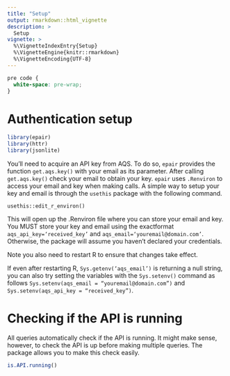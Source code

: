 ```yaml
---
title: "Setup"
output: rmarkdown::html_vignette
description: >
  Setup
vignette: >
  %\VignetteIndexEntry{Setup}
  %\VignetteEngine{knitr::rmarkdown}
  %\VignetteEncoding{UTF-8}
---
```


```css
pre code {
  white-space: pre-wrap;
}
```

# Authentication setup

```r
library(epair)
library(httr)
library(jsonlite)
```

You'll need to acquire an API key from AQS. To do so, `epair` provides the function `get.aqs.key()` with your email as its parameter. After calling `get.aqs.key()` check your email to obtain your key. `epair` uses `.Renviron` to access your email and key when making calls. A simple way to setup your key and email is through the `usethis` package with the following command. 

`usethis::edit_r_environ()` 

This will open up the .Renviron file where you can store your email and key. You MUST store your key and email using the exactformat `aqs_api_key=‘received_key’` and `aqs_email=‘youremail@domain.com’`. Otherwise, the package will assume you haven’t declared your credentials. 

Note you also need to restart R to ensure that changes take effect. 

If even after restarting R, `Sys.getenv(‘aqs_email’)` is returning a null string, you can also try setting the variables with the `Sys.setenv()` command as follows `Sys.setenv(aqs_email = “youremail@domain.com”)` and `Sys.setenv(aqs_api_key = “received_key”)`. 

# Checking if the API is running

All queries automatically check if the API is running. It might make sense, however, to check the API is up before making multiple queries. The package allows you to make this check easily. 

```r
is.API.running()
```


